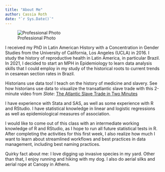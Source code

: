 ```yaml
---
title: "About Me"
author: Cassia Roth
date: "`r Sys.Date()`"
---
```


![Professional Photo](IMG_Professional.jpeg)

I received my PhD in Latin American History with a Concentration in Gender Studies from the University of California, Los Angeles (UCLA) in 2016. I study the history of reproductive health in Latin America, in particular Brazil. In 2021, I decided to start an MPH in Epidemiology to learn data analysis skills that I could employ in my study of the historical roots to current trends in cesarean section rates in Brazil.

Historians use data too! I teach on the history of medicine and slavery. See how historians use data to visualize the transatlantic slave trade with this 2-minute video from *Slate*: [The Atlantic Slave Trade in Two Minutes](https://youtu.be/SKo-_Xxfywk?si=19MM8quH4umR7JD_)

I have experience with Stata and SAS, as well as some experience with R and RStudio. I have statistical knowledge in linear and logistic regressions as well as epidemiological measures of association.

I would like to come out of this class with an intermediate working knowledge of R and RStudio, as I hope to run all future statistical tests in R. After completing the activities for this first week, I also realize how much I want to learn about streamlined workflows and best practices in data management, including best naming practices.

Quirky fact about me: I love digging up invasive species in my yard. Other than that, I enjoy running and hiking with my dog. I also do aerial silks and aerial rope at Canopy in Athens.

